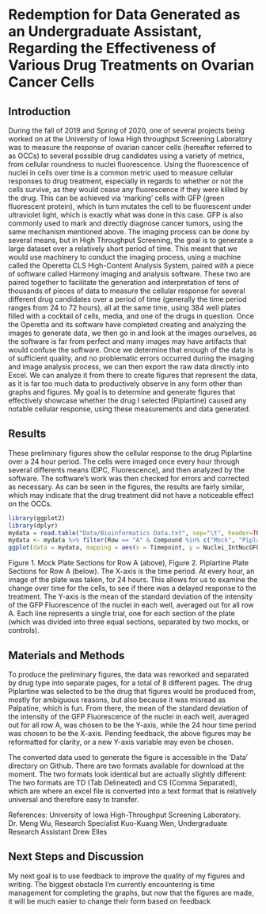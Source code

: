# Redemption for Data Generated as an Undergraduate Assistant, Regarding the Effectiveness of Various Drug Treatments on Ovarian Cancer Cells
 
## Introduction
During the fall of 2019 and Spring of 2020, one of several projects being worked on at the University of Iowa High throughput Screening Laboratory was to measure the response of ovarian cancer cells (hereafter referred to as OCCs) to several possible drug candidates using a variety of metrics, from cellular roundness to nuclei fluorescence. Using the fluorescence of nuclei in cells over time is a common metric used to measure cellular responses to drug treatment, especially in regards to whether or not the cells survive, as they would cease any fluorescence if they were killed by the drug. This can be achieved via ‘marking’ cells with GFP (green fluorescent protein), which in turn mutates the cell to be fluorescent under ultraviolet light, which is exactly what was done in this case. GFP is also commonly used to mark and directly diagnose cancer tumors, using the same mechanism mentioned above. The imaging process can be done by several means, but in High Throughput Screening, the goal is to generate a large dataset over a relatively short period of time. This meant that we would use machinery to conduct the imaging process, using a machine called the Operetta CLS High-Content Analysis System, paired with a piece of software called Harmony imaging and analysis software. These two are paired together to facilitate the generation and interpretation of tens of thousands of pieces of data to measure the cellular response for several different drug candidates over a period of time (generally the time period ranges from 24 to 72 hours), all at the same time, using 384 well plates filled with a cocktail of cells, media, and one of the drugs in question. Once the Operetta and its software have completed creating and analyzing the images to generate data, we then go in and look at the images ourselves, as the software is far from perfect and many images may have artifacts that would confuse the software. Once we determine that enough of the data is of sufficient quality, and no problematic errors occurred during the imaging and image analysis process, we can then export the raw data directly into Excel. We can analyze it from there to create figures that represent the data, as it is far too much data to productively observe in any form other than graphs and figures. My goal is to determine and generate figures that effectively showcase whether the drug I selected (Piplartine) caused any notable cellular response, using these measurements and data generated.
 
## Results
These preliminary figures show the cellular response to the drug Piplartine over a 24 hour period. The cells were imaged once every hour through several differents means (DPC, Fluorescence), and then analyzed by the software. The software's work was then checked for errors and corrected as necessary. As can be seen in the figures, the results are fairly similar, which may indicate that the drug treatment did not have a noticeable effect on the OCCs.

``` r
library(ggplot2)
library(dplyr)
mydata = read.table("Data/Bioinformatics Data.txt", sep="\t", header=TRUE)
mydata <- mydata %>% filter(Row == "A" & Compound %in% c("Mock", "Piplartine"))
ggplot(data = mydata, mapping = aes(x = Timepoint, y = Nuclei_IntNucGFP_Mean_Mean_per_Well, by = Compound, color = Compound)) + geom_point()
```

Figure 1. Mock Plate Sections for Row A (above), Figure 2. Piplartine Plate Sections 
for Row A (below). The X-axis is the time period. At every hour, an image of the plate 
was taken, for 24 hours. This allows for us to examine the change over time for the 
cells, to see if there was a delayed response to the treatment. The Y-axis is the mean 
of the standard deviation of the intensity of the GFP Fluorescence of the nuclei in 
each well, averaged out for all row A. Each line represents a single trial, one for 
each section of the plate (which was divided into three equal sections, separated by 
two mocks, or controls).



## Materials and Methods

To produce the preliminary figures, the data was reworked and separated by drug type into separate pages, for a total of 8 different pages. The drug Piplartine was selected to be the drug that figures would be produced from, mostly for ambiguous reasons, but also because it was misread as Palpatine, which is fun. From there, the mean of the standard deviation of the intensity of the GFP Fluorescence of the nuclei in each well, averaged out for all row A, was chosen to be the Y-axis, while the 24 hour time period was chosen to be the X-axis. Pending feedback, the above figures may be reformatted for clarity, or a new Y-axis variable may even be chosen.

The converted data used to generate the figure is accessible in the 'Data' directory on Github. There are two formats available for download at the moment. The two formats look identical but are actually slightly different: The two formats are TD (Tab Delineated) and CS (Comma Separated), which are where an excel file is converted into a text format that is relatively universal and therefore easy to transfer.
 
References: University of Iowa High-Throughput Screening Laboratory. Dr. Meng Wu, Research 
Specialist Kuo-Kuang Wen, Undergraduate Research Assistant Drew Elles


## Next Steps and Discussion
My next goal is to use feedback to improve the quality of my figures and writing. The biggest obstacle I'm currently encountering is time management for completing the graphs, but now that the figures are made, it will be much easier to change their form based on feedback
